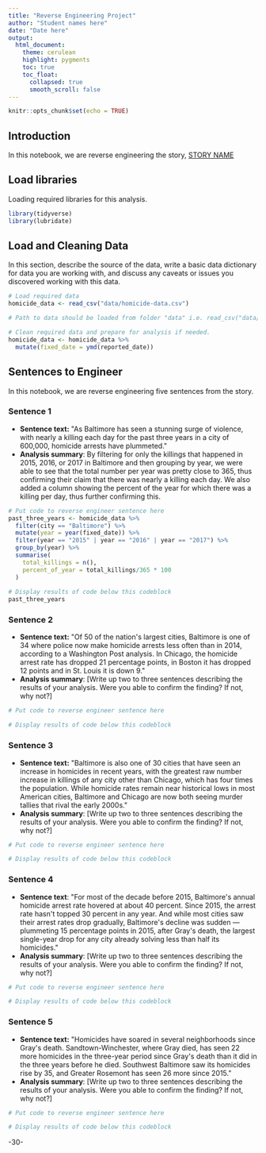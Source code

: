 ```yaml
---
title: "Reverse Engineering Project"
author: "Student names here"
date: "Date here"
output:
  html_document:
    theme: cerulean
    highlight: pygments
    toc: true
    toc_float:
      collapsed: true
      smooth_scroll: false
---
```


```r
knitr::opts_chunk$set(echo = TRUE)
```

## Introduction

In this notebook, we are reverse engineering the story, [STORY NAME](STORY%20URL)

## Load libraries

Loading required libraries for this analysis.

```r
library(tidyverse)
library(lubridate)
```

## Load and Cleaning Data

In this section, describe the source of the data, write a basic data dictionary for data you are working with, and discuss any caveats or issues you discovered working with this data.

```r
# Load required data
homicide_data <- read_csv("data/homicide-data.csv")

# Path to data should be loaded from folder "data" i.e. read_csv("data/name_of_data.csv")

# Clean required data and prepare for analysis if needed. 
homicide_data <- homicide_data %>%
  mutate(fixed_date = ymd(reported_date))

```

## Sentences to Engineer

In this notebook, we are reverse engineering five sentences from the story.

### Sentence 1

-   **Sentence text:** \"As Baltimore has seen a stunning surge of violence, with nearly a killing each day for the past three years in a city of 600,000, homicide arrests have plummeted.\"
-   **Analysis summary**: By filtering for only the killings that happened in 2015, 2016, or 2017 in Baltimore and then grouping by year, we were able to see that the total number per year was pretty close to 365, thus confirming their claim that there was nearly a killing each day. We also added a column showing the percent of the year for which there was a killing per day, thus further confirming this.

```r
# Put code to reverse engineer sentence here
past_three_years <- homicide_data %>%
  filter(city == "Baltimore") %>%
  mutate(year = year(fixed_date)) %>%
  filter(year == "2015" | year == "2016" | year == "2017") %>%
  group_by(year) %>%
  summarise(
    total_killings = n(),
    percent_of_year = total_killings/365 * 100
  )
  
# Display results of code below this codeblock
past_three_years
```

### Sentence 2

-   **Sentence text:** \"Of 50 of the nation\'s largest cities, Baltimore is one of 34 where police now make homicide arrests less often than in 2014, according to a Washington Post analysis. In Chicago, the homicide arrest rate has dropped 21 percentage points, in Boston it has dropped 12 points and in St. Louis it is down 9.\"
-   **Analysis summary**: [Write up two to three sentences describing the results of your analysis. Were you able to confirm the finding? If not, why not?]

```r
# Put code to reverse engineer sentence here

# Display results of code below this codeblock

```

### Sentence 3

-   **Sentence text:** \"Baltimore is also one of 30 cities that have seen an increase in homicides in recent years, with the greatest raw number increase in killings of any city other than Chicago, which has four times the population. While homicide rates remain near historical lows in most American cities, Baltimore and Chicago are now both seeing murder tallies that rival the early 2000s.\"
-   **Analysis summary**: [Write up two to three sentences describing the results of your analysis. Were you able to confirm the finding? If not, why not?]

```r
# Put code to reverse engineer sentence here

# Display results of code below this codeblock

```

### Sentence 4

-   **Sentence text**: \"For most of the decade before 2015, Baltimore\'s annual homicide arrest rate hovered at about 40 percent. Since 2015, the arrest rate hasn\'t topped 30 percent in any year. And while most cities saw their arrest rates drop gradually, Baltimore\'s decline was sudden --- plummeting 15 percentage points in 2015, after Gray\'s death, the largest single-year drop for any city already solving less than half its homicides.\"
-   **Analysis summary**: [Write up two to three sentences describing the results of your analysis. Were you able to confirm the finding? If not, why not?]

```r
# Put code to reverse engineer sentence here

# Display results of code below this codeblock

```

### Sentence 5

-   **Sentence text:** \"Homicides have soared in several neighborhoods since Gray\'s death. Sandtown-Winchester, where Gray died, has seen 22 more homicides in the three-year period since Gray\'s death than it did in the three years before he died. Southwest Baltimore saw its homicides rise by 35, and Greater Rosemont has seen 26 more since 2015.\"
-   **Analysis summary**: [Write up two to three sentences describing the results of your analysis. Were you able to confirm the finding? If not, why not?]

```r
# Put code to reverse engineer sentence here

# Display results of code below this codeblock

```

-30-
